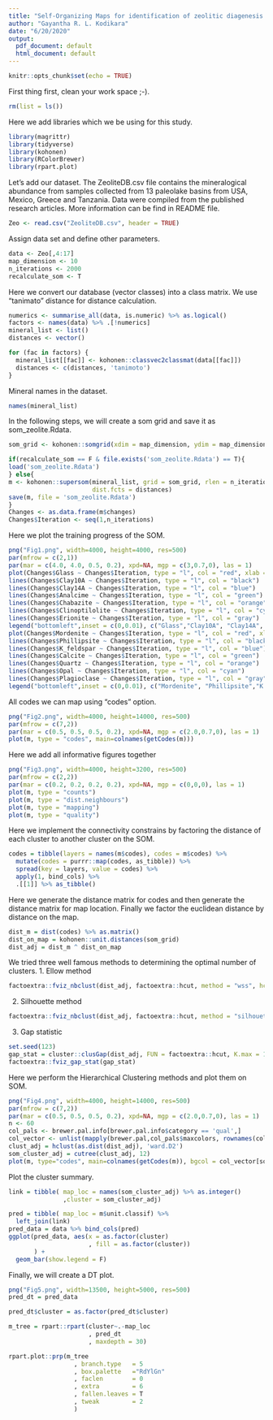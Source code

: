 ```yaml
---
title: "Self-Organizing Maps for identification of zeolitic diagenesis patterns in closed hydrologic systems."
author: "Gayantha R. L. Kodikara"
date: "6/20/2020"
output:
  pdf_document: default
  html_document: default
---
```


```r
knitr::opts_chunk$set(echo = TRUE)
```

First thing first, clean your work space ;-).
```r
rm(list = ls())
```

Here we add libraries which we be using for this study.
```r
library(magrittr)
library(tidyverse)
library(kohonen)
library(RColorBrewer)
library(rpart.plot)
```

Let's add our dataset. The ZeoliteDB.csv file contains the mineralogical abundance from samples collected from 13 paleolake basins from USA, Mexico, Greece and Tanzania. Data were compiled from the published research articles. More information can be find in README file.
```r
Zeo <- read.csv("ZeoliteDB.csv", header = TRUE)
```

Assign data set and define other parameters.
```r
data <- Zeo[,4:17]
map_dimension <- 10
n_iterations <- 2000
recalculate_som <- T
```

Here we convert our database (vector classes) into a class matrix. We use "tanimato" distance for distance calculation.
```r
numerics <- summarise_all(data, is.numeric) %>% as.logical()
factors <- names(data) %>% .[!numerics]
mineral_list <- list()
distances <- vector()

for (fac in factors) {
  mineral_list[[fac]] <- kohonen::classvec2classmat(data[[fac]])
  distances <- c(distances, 'tanimoto')
}
```

Mineral names in the dataset.
```r
names(mineral_list)
```
In the following steps, we will create a som grid and save it as som_zeolite.Rdata.
```r
som_grid <- kohonen::somgrid(xdim = map_dimension, ydim = map_dimension, topo = "hexagonal")

if(recalculate_som == F & file.exists('som_zeolite.Rdata') == T){ 
load('som_zeolite.Rdata')
} else{
m <- kohonen::supersom(mineral_list, grid = som_grid, rlen = n_iterations, alpha = 0.05, whatmap = c(factors, 'numerics'),
                       dist.fcts = distances)
save(m, file = 'som_zeolite.Rdata')
}
Changes <- as.data.frame(m$changes)
Changes$Iteration <- seq(1,n_iterations)
```

Here we plot the training progress of the SOM.
```r
png("Fig1.png", width=4000, height=4000, res=500)
par(mfrow = c(2,1))
par(mar = c(4.0, 4.0, 0.5, 0.2), xpd=NA, mgp = c(3,0.7,0), las = 1)
plot(Changes$Glass ~ Changes$Iteration, type = "l", col = "red", xlab = "Iteration", ylab = "Relative distance to the closest unit", ylim = c(0,0.009))
lines(Changes$Clay10A ~ Changes$Iteration, type = "l", col = "black")
lines(Changes$Clay14A ~ Changes$Iteration, type = "l", col = "blue")
lines(Changes$Analcime ~ Changes$Iteration, type = "l", col = "green")
lines(Changes$Chabazite ~ Changes$Iteration, type = "l", col = "orange")
lines(Changes$Clinoptilolite ~ Changes$Iteration, type = "l", col = "cyan")
lines(Changes$Erionite ~ Changes$Iteration, type = "l", col = "gray")
legend("bottomleft",inset = c(0,0.01), c("Glass","Clay10A", "Clay14A", "Analcime", "Chabazite", "Clinoptilolite","Erionite"), col = c("red","black","blue","green","orange","cyan","gray"), lty = 1,bty = "n", cex = 0.8)
plot(Changes$Mordenite ~ Changes$Iteration, type = "l", col = "red", xlab = "Iteration", ylab = "Relative distance to the closest unit", ylim = c(0,0.009))
lines(Changes$Phillipsite ~ Changes$Iteration, type = "l", col = "black")
lines(Changes$K_feldspar ~ Changes$Iteration, type = "l", col = "blue")
lines(Changes$Calcite ~ Changes$Iteration, type = "l", col = "green")
lines(Changes$Quartz ~ Changes$Iteration, type = "l", col = "orange")
lines(Changes$Opal ~ Changes$Iteration, type = "l", col = "cyan")
lines(Changes$Plagioclase ~ Changes$Iteration, type = "l", col = "gray")
legend("bottomleft",inset = c(0,0.01), c("Mordenite", "Phillipsite","K feldspar", "Calcite","Quartz","Opal","Plagioclase"), col = c("red","black","blue","green","orange","cyan","gray"), lty = 1,bty = "n", cex = 0.8)
```

All codes we can map using "codes" option. 
```r
png("Fig2.png", width=4000, height=14000, res=500)
par(mfrow = c(7,2))
par(mar = c(0.5, 0.5, 0.5, 0.2), xpd=NA, mgp = c(2.0,0.7,0), las = 1)
plot(m, type = "codes", main=colnames(getCodes(m)))
```

Here we add all informative figures together
```r
png("Fig3.png", width=4000, height=3200, res=500)
par(mfrow = c(2,2))
par(mar = c(0.2, 0.2, 0.2, 0.2), xpd=NA, mgp = c(0,0,0), las = 1)
plot(m, type = "counts")
plot(m, type = "dist.neighbours")
plot(m, type = "mapping")
plot(m, type = "quality")
```

Here we implement the connectivity constrains by factoring the distance of each cluster to another cluster on the SOM. 
```r
codes = tibble(layers = names(m$codes), codes = m$codes) %>%
  mutate(codes = purrr::map(codes, as_tibble)) %>%
  spread(key = layers, value = codes) %>%
  apply(1, bind_cols) %>%
  .[[1]] %>% as_tibble()
```

Here we generate the distance matrix for codes and then generate the distance matrix for map location. Finally we factor the euclidean distance by distance on the map.
```r
dist_m = dist(codes) %>% as.matrix()
dist_on_map = kohonen::unit.distances(som_grid)
dist_adj = dist_m ^ dist_on_map
```

We tried three well famous methods to determining the optimal number of clusters. 
1. Ellow method
```r
factoextra::fviz_nbclust(dist_adj, factoextra::hcut, method = "wss", hc_method = 'ward.D2', k.max = 15)
```

2. Silhouette method
```r
factoextra::fviz_nbclust(dist_adj, factoextra::hcut, method = "silhouette", hc_method = "ward.D2", k.max = 15)
```

3. Gap statistic
```r
set.seed(123)
gap_stat = cluster::clusGap(dist_adj, FUN = factoextra::hcut, K.max = 15, B = 50, hc_method = "ward.D2")
factoextra::fviz_gap_stat(gap_stat)
```

Here we perform the Hierarchical Clustering methods and plot them on SOM.
```r
png("Fig4.png", width=4000, height=14000, res=500)
par(mfrow = c(7,2))
par(mar = c(0.5, 0.5, 0.5, 0.2), xpd=NA, mgp = c(2.0,0.7,0), las = 1)
n <- 60
col_pals <- brewer.pal.info[brewer.pal.info$category == 'qual',]
col_vector <- unlist(mapply(brewer.pal,col_pals$maxcolors, rownames(col_pals)))
clust_adj = hclust(as.dist(dist_adj), 'ward.D2')
som_cluster_adj = cutree(clust_adj, 12)
plot(m, type="codes", main=colnames(getCodes(m)), bgcol = col_vector[som_cluster_adj], pchs = NA)
```


Plot the cluster summary.
```r
link = tibble( map_loc = names(som_cluster_adj) %>% as.integer()
               ,cluster = som_cluster_adj)

pred = tibble( map_loc = m$unit.classif) %>%
  left_join(link)
pred_data = data %>% bind_cols(pred)
ggplot(pred_data, aes(x = as.factor(cluster)
                      , fill = as.factor(cluster))
       ) +
  geom_bar(show.legend = F)
```

Finally, we will create a DT plot.
```r
png("Fig5.png", width=13500, height=5000, res=500)
pred_dt = pred_data

pred_dt$cluster = as.factor(pred_dt$cluster)

m_tree = rpart::rpart(cluster~.-map_loc
                      , pred_dt
                      , maxdepth = 30)

rpart.plot::prp(m_tree
                  , branch.type   = 5
                  , box.palette   ="RdYlGn"
                  , faclen        = 0
                  , extra         = 6
                  , fallen.leaves = T
                  , tweak         = 2
                  )
```
